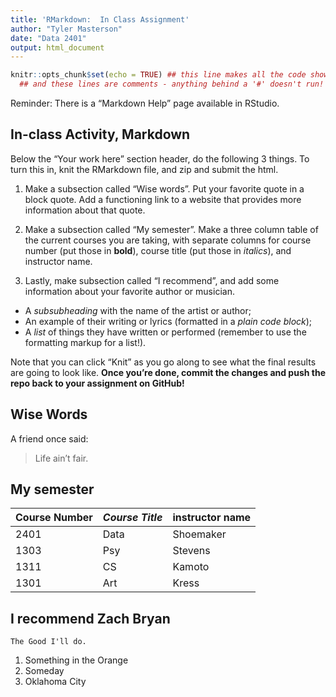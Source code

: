 ```yaml
---
title: 'RMarkdown:  In Class Assignment'
author: "Tyler Masterson"
date: "Data 2401"
output: html_document
---
```



```r
knitr::opts_chunk$set(echo = TRUE) ## this line makes all the code show! 
  ## and these lines are comments - anything behind a '#' doesn't run!
```


Reminder: There is a "Markdown Help" page available in RStudio. 


## In-class Activity, Markdown

Below the "Your work here" section header, do the following 3 things. To turn this in, knit the RMarkdown file, and zip and submit the html.  

1. Make a subsection called "Wise words". Put your favorite quote in a block quote. Add a functioning link to a website that provides more information about that quote.

2. Make a subsection called "My semester". Make a three column table of the current courses you are taking, with separate columns for course number (put those in __bold__), course title (put those in _italics_), and instructor name.

3. Lastly, make subsection called "I recommend", and add some information about your favorite author or musician.

+ A _subsubheading_ with the name of the artist or author;    
+ An example of their writing or lyrics (formatted in a *plain code block*);   
+ A _list_ of things they have written or performed (remember to use the formatting markup for a list!).     


Note that you can click "Knit" as you go along to see what the final results are going to look like. **Once you're done, commit the changes and push the repo back to your assignment on GitHub!**

## Wise Words

A friend once said:

>Life ain't fair.

[id]: https://quotessayings.net/topics/life-aint-fair/

## My semester

**Course Number** | *Course Title* | instructor name
------------------|----------------|----------------
 2401             | Data           | Shoemaker
 1303             | Psy            | Stevens
 1311             | CS             | Kamoto
 1301             | Art            | Kress
 
## I recommend Zach Bryan

```
The Good I'll do.
```
1. Something in the Orange
2. Someday
3. Oklahoma City


